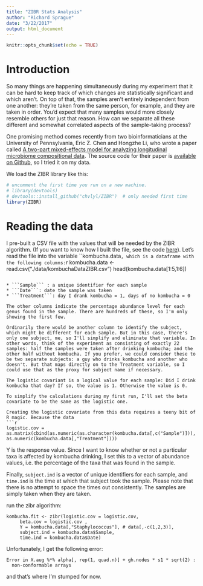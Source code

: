 ```yaml
---
title: "ZIBR Stats Analysis"
author: "Richard Sprague"
date: "3/22/2017"
output: html_document
---
```


```r
knitr::opts_chunk$set(echo = TRUE)
```

# Introduction
So many things are happening simultaneously during my experiment that it can be hard to keep track of which changes are statistically significant and which aren't. On top of that, the samples aren't entirely independent from one another: they're taken from the same person, for example, and they are taken in order. You'd expect that many samples would more closely resemble others for just that reason. How can we separate all these different and somewhat correlated aspects of the sample-taking process?

One promising method comes recently from two bioinformaticians at the University of Pennsylvania, Eric Z. Chen and Hongzhe Li, who wrote a paper called [A two-part mixed-effects model for analyzing longitudinal microbiome compositional data](https://academic.oup.com/bioinformatics/article-abstract/32/17/2611/2450750/A-two-part-mixed-effects-model-for-analyzing?rss=1). The source code for their paper is [available on Github](https://github.com/chvlyl/ZIBR), so I tried it on my data.



We load the ZIBR library like this:
```r

# uncomment the first time you run on a new machine. 
# library(devtools)
# devtools::install_github("chvlyl/ZIBR")  # only needed first time
library(ZIBR)

```

# Reading the data

I pre-built a CSV file with the values that will be needed by the ZIBR algorithm. (If you want to know how I built the file, see the code [here](http://local)). Let's read the file into the variable ``kombucha.data```, which is a dataframe with the following columns:
```r
kombucha.data <- read.csv("./data/kombuchaDataZIBR.csv")
head(kombucha.data[1:5,1:6])
```

* ```Sample``` : a unique identifier for each sample
* ```Date```: date the sample was taken
* ```Treatment```: day I drank kombucha = 1, days of no kombucha = 0

The other columns indicate the percentage abundance level for each genus found in the sample. There are hundreds of these, so I'm only showing the first few.

Ordinarily there would be another column to identify the subject, which might be different for each sample. But in this case, there's only one subject, me, so I'll simplify and eliminate that variable. In other words, think of the experiment as consisting of exactly 22 samples: half the samples were taken after drinking kombucha; and the other half without kombucha. If you prefer, we could consider these to be two separate subjects: a guy who drinks kombucha and another who doesn't. But that maps directly on to the Treatment variable, so I could use that as the proxy for subject name if necessary.

The logistic covariant is a logical value for each sample: Did I drink kombucha that day? If so, the value is 1. Otherwise the value is 0.

To simplify the calculations during my first run, I'll set the beta covariate to be the same as the logistic one.

Creating the logistic covariate from this data requires a teeny bit of R magic. Because the data 
```r

logistic.cov = as.matrix(cbind(as.numeric(as.character(kombucha.data[,c("Sample")])), as.numeric(kombucha.data[,"Treatment"]))) 

```


Y is the response value. Since I want to know whether or not a particular taxa is affected by kombucha drinking, I set this to a vector of abundance values, i.e. the percentage of the taxa that was found in the sample.

Finally, ```subject.ind``` is a vector of unique identifiers for each sample, and ```time.ind``` is the time at which that subject took the sample. Please note that there is no attempt to space the times out consistently. The samples are simply taken when they are taken.


run the zibr algorithm:
```
kombucha.fit <- zibr(logistic.cov = logistic.cov,
     beta.cov = logistic.cov ,
     Y = kombucha.data[,"Staphylococcus"], # data[,-c(1,2,3)],
     subject.ind = kombucha.data$Sample,
     time.ind = kombucha.data$Date)
```

Unfortunately, I get the following error:
```
Error in X.aug %*% alpha[, rep(1, quad.n)] + gh.nodes * s1 * sqrt(2) : 
  non-conformable arrays
```

and that's where I'm stumped for now.





